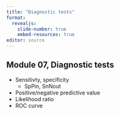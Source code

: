 ```yaml
---
title: "Diagnostic tests"
format: 
  revealjs:
    slide-number: true
    embed-resources: true
editor: source
---
```


## Module 07, Diagnostic tests

-   Sensitivty, specificity
    -   SpPin, SnNout
-   Positive/negative predictive value
-   Likelihood ratio
-   ROC curve
    
